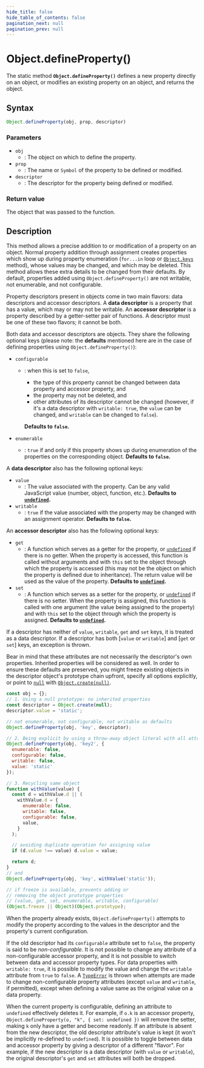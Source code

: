```yaml
---
hide_title: false
hide_table_of_contents: false
pagination_next: null
pagination_prev: null
---
```

# Object.defineProperty()

The static method **`Object.defineProperty()`** defines a new
property directly on an object, or modifies an existing property on an object, and
returns the object.

## Syntax

```js
Object.defineProperty(obj, prop, descriptor)
```

### Parameters

- `obj`
  - : The object on which to define the property.
- `prop`
  - : The name or `Symbol` of the property to be defined or modified.
- `descriptor`
  - : The descriptor for the property being defined or modified.

### Return value

The object that was passed to the function.

## Description

This method allows a precise addition to or modification of a property on an object.
Normal property addition through assignment creates properties which show up during
property enumeration (`for...in` loop or
[`Object.keys`](../../globals/Object/keys.mdx) method), whose values may be changed, and which may be
deleted. This method allows these extra details
to be changed from their defaults. By default, properties added using
`Object.defineProperty()` are not writable, not enumerable, and not configurable.

Property descriptors present in objects come in two main flavors: data descriptors and
accessor descriptors. A **data descriptor** is a property that has a
value, which may or may not be writable. An **accessor descriptor** is a
property described by a getter-setter pair of functions. A descriptor must be one of
these two flavors; it cannot be both.

Both data and accessor descriptors are objects. They share the following optional keys
(please note: the **defaults** mentioned here are in the case of defining
properties using `Object.defineProperty()`):

- `configurable`

  - : when this is set to `false`,

    - the type of this property cannot be changed between data property and accessor property, and
    - the property may not be deleted, and
    - other attributes of its descriptor cannot be changed (however, if it's a data descriptor with `writable: true`, the `value` can be changed, and `writable` can be changed to `false`).

    **Defaults to `false`.**

- `enumerable`
  - : `true` if and only if this property shows up during enumeration of the
    properties on the corresponding object.
    **Defaults to `false`.**

A **data descriptor** also has the following optional keys:

- `value`
  - : The value associated with the property. Can be any valid JavaScript value (number,
    object, function, etc.).
    **Defaults to [`undefined`](../../globals/undefined.mdx).**
- `writable`
  - : `true` if the value associated with the property may be changed with an
    assignment operator.
    **Defaults to `false`.**

An **accessor descriptor** also has the following optional keys:

- `get`
  - : A function which serves as a getter for the property, or [`undefined`](../../globals/undefined.mdx) if
    there is no getter. When the property is accessed, this function is called without
    arguments and with `this` set to the object through which the property is
    accessed (this may not be the object on which the property is defined due to
    inheritance). The return value will be used as the value of the property.
    **Defaults to [`undefined`](../../globals/undefined.mdx).**
- `set`
  - : A function which serves as a setter for the property, or [`undefined`](../../globals/undefined.mdx) if
    there is no setter. When the property is assigned, this function is called with one
    argument (the value being assigned to the property) and with `this` set to
    the object through which the property is assigned.
    **Defaults to [`undefined`](../../globals/undefined.mdx).**

If a descriptor has neither of `value`, `writable`,
`get` and `set` keys, it is treated as a data descriptor. If a
descriptor has both \[`value` or `writable`] and \[`get` or `set`] keys, an exception is thrown.

Bear in mind that these attributes are not necessarily the descriptor's own properties.
Inherited properties will be considered as well. In order to ensure these defaults are
preserved, you might freeze existing objects in the descriptor object's prototype chain upfront, specify all
options explicitly, or point to [`null`](https://developer.mozilla.org/docs/Web/JavaScript/Reference/Operators/null) with [`Object.create(null)`](../../globals/Object/create.mdx).

```js
const obj = {};
// 1. Using a null prototype: no inherited properties
const descriptor = Object.create(null);
descriptor.value = 'static';

// not enumerable, not configurable, not writable as defaults
Object.defineProperty(obj, 'key', descriptor);

// 2. Being explicit by using a throw-away object literal with all attributes present
Object.defineProperty(obj, 'key2', {
  enumerable: false,
  configurable: false,
  writable: false,
  value: 'static'
});

// 3. Recycling same object
function withValue(value) {
  const d = withValue.d || (
    withValue.d = {
      enumerable: false,
      writable: false,
      configurable: false,
      value,
    }
  );

  // avoiding duplicate operation for assigning value
  if (d.value !== value) d.value = value;

  return d;
}
// and
Object.defineProperty(obj, 'key', withValue('static'));

// if freeze is available, prevents adding or
// removing the object prototype properties
// (value, get, set, enumerable, writable, configurable)
(Object.freeze || Object)(Object.prototype);
```

When the property already exists, `Object.defineProperty()` attempts to modify the property according to the values in the descriptor and the property's current configuration.

If the old descriptor had its `configurable` attribute set to `false`, the property is said to be _non-configurable_. It is not possible to change any attribute of a non-configurable accessor property, and it is not possible to switch between data and accessor property types. For data properties with `writable: true`, it is possible to modify the value and change the `writable` attribute from `true` to `false`. A [`TypeError`](../../globals/TypeError/TypeError.mdx) is thrown when attempts are made to change non-configurable property attributes (except `value` and `writable`, if permitted), except when defining a value same as the original value on a data property.

When the current property is configurable, defining an attribute to `undefined` effectively deletes it. For example, if `o.k` is an accessor property, `Object.defineProperty(o, "k", { set: undefined })` will remove the setter, making `k` only have a getter and become readonly. If an attribute is absent from the new descriptor, the old descriptor attribute's value is kept (it won't be implicitly re-defined to `undefined`). It is possible to toggle between data and accessor property by giving a descriptor of a different "flavor". For example, if the new descriptor is a data descriptor (with `value` or `writable`), the original descriptor's `get` and `set` attributes will both be dropped.
